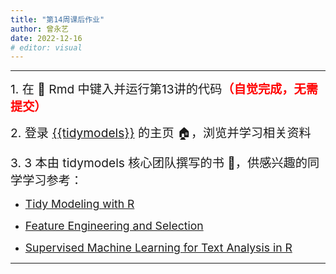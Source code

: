 ```yaml
---
title: "第14周课后作业"
author: 曾永艺
date: 2022-12-16
# editor: visual
---
```


<hr>

[1. 在 📑 Rmd 中键入并运行第13讲的代码]{style="font-size:1.2rem"}[**（自觉完成，无需提交）**]{style="font-size:1.2rem; color:red"}

[2. 登录 [{{tidymodels}}](https://www.tidymodels.org/) 的主页 🏠，浏览并学习相关资料]{style="font-size:1.2rem"}

[3. 3 本由 tidymodels 核心团队撰写的书 📖，供感兴趣的同学学习参考：]{style="font-size:1.2rem"}

- [[Tidy Modeling with R](https://www.tmwr.org/)]{style="font-size:1.1rem"}

- [[Feature Engineering and Selection](https://bookdown.org/max/FES/)]{style="font-size:1.1rem"}

- [[Supervised Machine Learning for Text Analysis in R](https://smltar.com/)]{style="font-size:1.1rem"}

<!-- [**注：第4项作业的提交截止日期为11月23日24:00**]{style="font-size:1rem; color:red"} -->

<hr>

